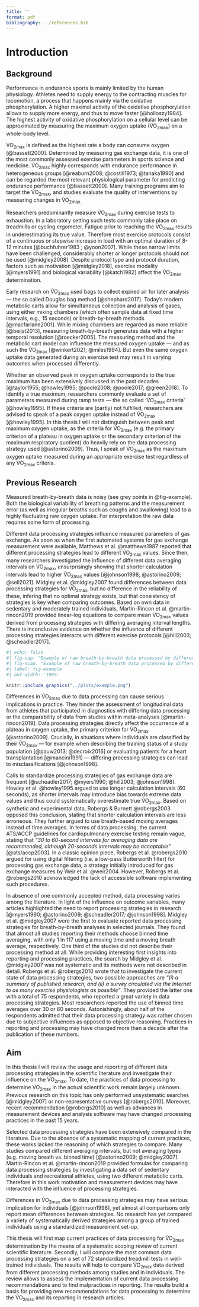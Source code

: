 ```yaml
---
title: ''
format: pdf
bibliography: ../references.bib
---
```


# Introduction

## Background

Performance in endurance sports is mainly limited by the human physiology. Athletes need to supply energy to the contracting muscles for locomotion, a process that happens mainly via the oxidative phosphorylation. A higher maximal activity of the oxidative phosphorylation allows to supply more energy, and thus to move faster [@holloszy1984]. The highest activity of oxidative phosphorylation on a cellular level can be approximated by measuring the maximum oxygen uptake (V̇O~2max~) on a whole-body level.

V̇O~2max~ is defined as the highest rate a body can consume oxygen [@bassett2000]. Determined by measuring gas exchange data, it is one of the most commonly assessed exercise parameters in sports science and medicine. V̇O~2max~ highly corresponds with endurance performance in heterogeneous groups [@reaburn2008; @costill1973; @tanaka1990] and can be regarded the most relevant physiological parameter for predicting endurance performance [@bassett2000]. Many training programs aim to target the V̇O~2max~, and studies evaluate the quality of interventions by measuring changes in V̇O~2max.~

Researchers predominantly measure V̇O~2max~ during exercise tests to exhaustion. In a laboratory setting such tests commonly take place on treadmills or cycling ergometer. Fatigue prior to reaching the V̇O~2max~ results in underestimating its true value. Therefore most exercise protocols consist of a continuous or stepwise increase in load with an optimal duration of 8-12 minutes [@buchfuhrer1983 ; @yoon2007]. While these narrow limits have been challenged, considerably shorter or longer protocols should not be used [@midgley2008]. Despite protocol type and protocol duration, factors such as motivation [@midgley2018], exercise modality [@myers1991] and biological variability [@katch1982] affect the V̇O~2max~ determination.

Early research on V̇O~2max~ used bags to collect expired air for later analysis --- the so called Douglas bag method [@shephard2017]. Today's modern metabolic carts allow for simultaneous collection and analysis of gases, using either mixing chambers (which often sample data at fixed time intervals, e.g., 15 seconds) or breath-by-breath methods [@macfarlane2001]. While mixing chambers are regarded as more reliable [@beijst2013], measuring breath-by-breath generates data with a higher temporal resolution [@roecker2005]. The measuring method and the metabolic cart model can influence the measured oxygen uptake --- and as such the V̇O~2max~ [@winkert2021; @miles1994]. But even the same oxygen uptake data generated during an exercise test may result in varying outcomes when processed differently.

Whether an observed peak in oxygen uptake corresponds to the true maximum has been extensively discussed in the past decades [@taylor1955; @howley1995; @poole2008; @poole2017; @green2018]. To identify a true maximum, researchers commonly evaluate a set of parameters measured during ramp tests --- the so called 'V̇O~2max~ criteria' [@howley1995]. If these criteria are (partly) not fulfilled, researchers are advised to speak of a peak oxygen uptake instead of V̇O~2max~ [@howley1995]. In this thesis I will not distinguish between peak and maximum oxygen uptake, as the criteria for V̇O~2max~ (e.g. the primary criterion of a plateau in oxygen uptake or the secondary criterion of the maximum respiratory quotient) do heavily rely on the data processing strategy used [@astorino2009]. Thus, I speak of V̇O~2max~ as the maximum oxygen uptake measured during an appropriate exercise test regardless of any V̇O~2max~ criteria.

## Previous Research

Measured breath-by-breath data is noisy (see grey points in @fig-example). Both the biological variability of breathing patterns and the measurement error (as well as irregular breaths such as coughs and swallowing) lead to a highly fluctuating raw oxygen uptake. For interpretation the raw data requires some form of processing.

Different data processing strategies influence measured parameters of gas exchange. As soon as when the first automated systems for gas exchange measurement were available, Matthews et al. @matthews1987 reported that different processing strategies lead to different V̇O~2max~ values. Since then, many researchers investigated the influence of different data averaging intervals on V̇O~2max~, unsurprisingly showing that shorter calculation intervals lead to higher V̇O~2max~ values [@johnson1998; @astorino2009; @sell2021]. Midgley et al. @midgley2007 found differences between data processing strategies for V̇O~2max~, but no difference in the reliability of these, infering that no optimal strategy exists, but that consistency of strategies is key when comparing outcomes. Based on own data in sedentary and moderately trained individuals, Martin-Rincon et al. @martin-rincon2019 provided linear-log equations to compare mean V̇O~2max~ values derived from processing strategies with differing averaging interval lengths. There is inconclusive evidence on whether the influence of different processing strategies interacts with different exercise protocols [@hill2003; @scheadler2017].

```r
#| echo: false
#| fig-cap: "Example of raw breath-by-breath data processed by different strategies during the final minutes of a ramp test to exhaustion. Grey points display oxygen uptake from the single breaths. The moving averages were calculated over 30 breaths and seconds, respectively. The binned average was calculated over 30-second intervals with the mean values aligned to the center of each interval. For digital filtering a forward-backward (zero phase) low-pass Butterworth filter with the parameters 0.04 Hz (cut-off frequency) and 3 (order) for each filter was applied. For more details on the used data processing strategies, see the @sec-processing. Data from [@quittmann_unpubl_b]"
#| fig-scap: "Example of raw breath-by-breath data processed by different strategies during the final minutes of a ramp test to exhaustion."
#| label: fig-example
#| out-width: '100%'

knitr::include_graphics("../plots/example.png")
```

Differences in V̇O~2max~ due to data processing can cause serious implications in practice. They hinder the assessment of longitudinal data from athletes that participated in diagnostics with differing data processing or the comparability of data from studies within meta-analyses [@martin-rincon2019]. Data processing strategies directly affect the occurrence of a plateau in oxygen uptake, the primary criterion for V̇O~2max~ [@astorino2009]. Crucially, in situations where individuals are classified by their V̇O~2max~ --- for example when describing the training status of a study population [@pauw2013; @decroix2016] or evaluating patients for a heart transplantation [@mancini1991] --- differing processing strategies can lead to misclassifications [@johnson1998].

Calls to standardize processing strategies of gas exchange data are frequent [@scheadler2017; @myers1990; @hill2003; @johnson1998]. Howley et al. @howley1995 argued to use longer calculation intervals (60 seconds), as shorter intervals may introduce bias towards extreme data values and thus could systematically overestimate true V̇O~2max~. Based on synthetic and experimental data, Robergs & Burnett @robergs2003 opposed this conclusion, stating that shorter calculation intervals are less erroneous. They further argued to use breath-based moving averages instead of time averages. In terms of data processing, the current ATS/ACCP guidelines for cardiopulmonary exercise testing remain vague, stating that *"30 to 60-second intervals for averaging data are recommended, although 20-seconds intervals may be acceptable*" [@ats/accp2003]. In a classic opinion piece, Robergs et al. @robergs2010 argued for using digital filtering (i.e. a low-pass Butterworth filter) for processing gas exchange data, a strategy initially introduced for gas exchange measures by Weir et al. @weir2004. However, Robergs et al. @robergs2010 acknowledged the lack of accessible software implementing such procedures.

In absence of one commonly accepted method, data processing varies among the literature. In light of the influence on outcome variables, many articles highlighted the need to report processing strategies in research [@myers1990; @astorino2009; @scheadler2017; @johnson1998]. Midgley et al. @midgley2007 were the first to evaluate reported data processing strategies for breath-by-breath analyses in selected journals. They found that almost all studies reporting their methods choose binned time averaging, with only 1 in 117 using a moving time and a moving breath average, respectively. One third of the studies did not describe their processing method at all. While providing interesting first insights into reporting and processing practices, the search by Midgley et al. @midgley2007 was not systematic and its methods were not described in detail. Robergs et al. @robergs2010 wrote that to investigate the current state of data processing strategies, two possible approaches are *"(i) a summary of published research, and (ii) a survey circulated via the Internet to as many exercise physiologists as possible"*. They provided the latter one with a total of 75 respondents, who reported a great variety in data processing strategies. Most researchers reported the use of binned time averages over 30 or 60 seconds. Astonishingly, about half of the respondents admitted that their data processing strategy was rather chosen due to subjective influences as opposed to objective reasoning. Practices in reporting and processing may have changed more than a decade after the publication of these numbers.

## Aim

In this thesis I will review the usage and reporting of different data processing strategies in the scientific literature and investigate their influence on the V̇O~2max~. To date, the practices of data processing to determine V̇O~2max~ in the actual scientific work remain largely unknown. Previous research on this topic has only performed unsystematic searches [@midgley2007] or non-representative surveys [@robergs2010]. Moreover, recent recommendation [@robergs2010] as well as advances in measurement devices and analysis software may have changed processing practices in the past 15 years.

Selected data processing strategies have been extensively compared in the literature. Due to the absence of a systematic mapping of current practices, these works lacked the reasoning of which strategies to compare. Many studies compared different averaging intervals, but not averaging types (e.g. moving breath vs. binned time) [@astorino2009; @midgley2007]. Martin-Rincon et al. @martin-rincon2019 provided formulas for comparing data processing strategies by investigating a data set of sedentary individuals and recreational athletes, using two different metabolic carts. Therefore in this work motivation and measurement devices may have interacted with the influence of processing strategies.

Differences in V̇O~2max~ due to data processing strategies may have serious implication for individuals [@johnson1998], yet almost all comparisons only report mean differences between strategies. No research has yet compared a variety of systematically derived strategies among a group of trained individuals using a standardized measurement set-up.

This thesis will first map current practices of data processing for V̇O~2max~ determination by the means of a systematic scoping review of current scientific literature. Secondly, I will compare the most common data processing strategies on a set of 72 standardized treadmill tests in well-trained individuals. The results will help to compare V̇O~2max~ data derived from different processing methods among studies and in individuals. The review allows to assess the implementation of current data processing recommendations and to find malpractices in reporting. The results build a basis for providing new recommendations for data processing to determine the V̇O~2max~ and its reporting in research articles.
